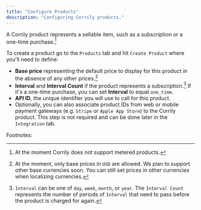 ```yaml
---
title: "Configure Products"
description: "Configuring Corrily products."
---
```


A Corrily product represents a sellable item, such as a subscription or a one-time purchase.[^1]

To create a product go to the `Products` tab and hit `Create Product` where you'll need to define:

* **Base price** representing the default price to display for this product in the absence of any other prices.[^2]
* **Interval** and **Interval Count** if the product represents a subscription.[^3] If it's a one-time purchase, you can set **Interval** to equal `one_time`.
* **API ID**, the unique identifier you will use to call for this product.
* Optionally, you can also associate product IDs from web or mobile payment gateways (e.g. `Stripe` or `Apple App Store`) to the Corrily product. This step is not required
and can be done later in the `Integration` tab.

Footnotes:
[^1]: At the moment Corrily does not support metered products.
[^2]: At the moment, only base prices in `USD` are allowed. We plan to support other base currencies soon. You can still set prices
in other currencies when localizing currencies.
[^3]: `Interval` can be one of `day`, `week`, `month`, or `year`. The `Interval Count` represents the number of periods of
`Interval` that need to pass before the product is charged for again.